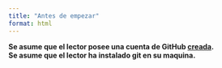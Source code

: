 ```yaml
---
title: "Antes de empezar"
format: html
---
```


**Se asume que el lector posee una cuenta de GitHub [creada](https://github.com/signup).**</br>
**Se asume que el lector ha instalado git en su maquina.**
